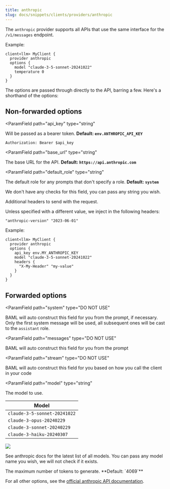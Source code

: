 ```yaml
---
title: anthropic
slug: docs/snippets/clients/providers/anthropic
---
```



The `anthropic` provider supports all APIs that use the same interface for the `/v1/messages` endpoint.

Example:
```baml BAML
client<llm> MyClient {
  provider anthropic
  options {
    model "claude-3-5-sonnet-20241022"
    temperature 0
  }
}
```

The options are passed through directly to the API, barring a few. Here's a shorthand of the options:

## Non-forwarded options
<ParamField
  path="api_key"
  type="string"
>
  Will be passed as a bearer token. **Default: `env.ANTHROPIC_API_KEY`**
  
  `Authorization: Bearer $api_key`
</ParamField>

<ParamField
  path="base_url"
  type="string"
>
  The base URL for the API. **Default: `https://api.anthropic.com`**
</ParamField>

<ParamField
  path="default_role"
  type="string"
>
  The default role for any prompts that don't specify a role. **Default: `system`**

  We don't have any checks for this field, you can pass any string you wish.
</ParamField>

<ParamField path="headers" type="object">
  Additional headers to send with the request.

  Unless specified with a different value, we inject in the following headers:
  ```
  "anthropic-version" "2023-06-01"
  ```

Example:
```baml
client<llm> MyClient {
  provider anthropic
  options {
    api_key env.MY_ANTHROPIC_KEY
    model "claude-3-5-sonnet-20241022"
    headers {
      "X-My-Header" "my-value"
    }
  }
}
```
</ParamField>

<Markdown src="../../../../snippets/finish-reason.mdx" />
<Markdown src="../../../../snippets/allowed-role-metadata.mdx" />

## Forwarded options
<ParamField
   path="system"
   type="DO NOT USE"
>
  BAML will auto construct this field for you from the prompt, if necessary.
  Only the first system message will be used, all subsequent ones will be cast to the `assistant` role.
</ParamField>

<ParamField
   path="messages"
   type="DO NOT USE"
>
  BAML will auto construct this field for you from the prompt
</ParamField>

<ParamField
   path="stream"
   type="DO NOT USE"
>
  BAML will auto construct this field for you based on how you call the client in your code
</ParamField>

<ParamField
  path="model"
  type="string"
>
  The model to use.

| Model |
| --- |
| `claude-3-5-sonnet-20241022` |  
| `claude-3-opus-20240229` |  
| `claude-3-sonnet-20240229` |  
| `claude-3-haiku-20240307` |  

<img src="https://mintlify.s3-us-west-1.amazonaws.com/anthropic/images/3-5-sonnet-curve.png" />

See anthropic docs for the latest list of all models. You can pass any model name you wish, we will not check if it exists.
</ParamField>

<ParamField path="max_tokens" type="int">
  The maximum number of tokens to generate. **Default: `4069`**
</ParamField>


For all other options, see the [official anthropic API documentation](https://docs.anthropic.com/en/api/messages).